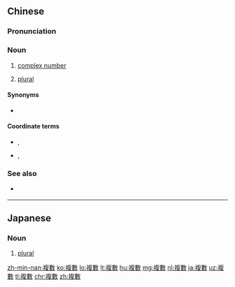 {{also|复数|複数}}
==Chinese==
{{zh-forms|s=复数}}

===Pronunciation===
{{zh-pron
|m=fùshù
|c=fuk1 sou3
|h=pfs=fuk-su
|mn=ho̍k-sò͘
|cat=n
}}

===Noun===
{{zh-noun}}

# {{lb|zh|mathematics}} [[complex number]]
# {{lb|zh|grammar}} [[plural]]

====Synonyms====
* {{sense|plural}} {{zh-l|眾數}}

====Coordinate terms====
* {{sense|complex number}} {{zh-l|實數|real number}}, {{zh-l|虛數|imaginary number}}
* {{sense|plural}} {{zh-l|單數|singular}}, {{zh-l|雙數|dual}}

===See also===
* {{qualifier|Japanese}} {{ja-l|複素数}}

{{zh-cat|Complex analysis}}

----

==Japanese==
{{ja-kanjitab|ふく|すう|yomi=o}}

===Noun===
{{ja-noun|ふくすう|shin=複数}}

# {{lb|ja|mathematics}} [[plural]]

[[zh-min-nan:複數]]
[[ko:複數]]
[[lo:複數]]
[[lt:複數]]
[[hu:複數]]
[[mg:複數]]
[[nl:複數]]
[[ja:複數]]
[[uz:複數]]
[[tl:複數]]
[[chr:複數]]
[[zh:複數]]